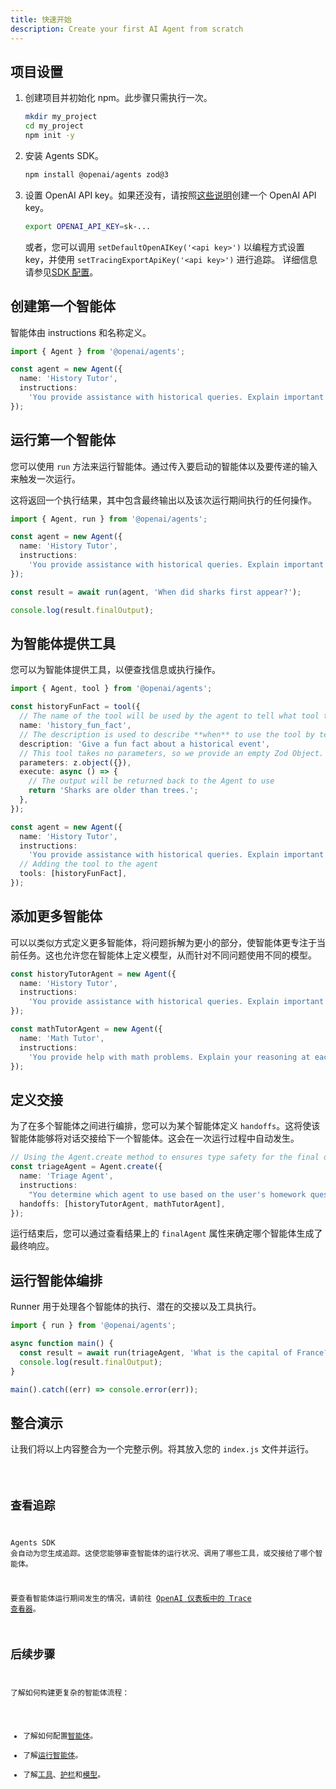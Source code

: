 ```yaml
---
title: 快速开始
description: Create your first AI Agent from scratch
---
```



## 项目设置

<Steps>

1. 创建项目并初始化 npm。此步骤只需执行一次。

   ```bash
   mkdir my_project
   cd my_project
   npm init -y
   ```

2. 安装 Agents SDK。

   ```bash
   npm install @openai/agents zod@3
   ```

3. 设置 OpenAI API key。如果还没有，请按照[这些说明](https://platform.openai.com/docs/quickstart#create-and-export-an-api-key)创建一个 OpenAI API key。

   ```bash
   export OPENAI_API_KEY=sk-...
   ```

   或者，您可以调用 `setDefaultOpenAIKey('<api key>')` 以编程方式设置 key，并使用 `setTracingExportApiKey('<api key>')` 进行追踪。
   详细信息请参见[SDK 配置](/openai-agents-js/zh/guides/config)。

</Steps>

## 创建第一个智能体

智能体由 instructions 和名称定义。

```typescript
import { Agent } from '@openai/agents';

const agent = new Agent({
  name: 'History Tutor',
  instructions:
    'You provide assistance with historical queries. Explain important events and context clearly.',
});
```

## 运行第一个智能体

您可以使用 `run` 方法来运行智能体。通过传入要启动的智能体以及要传递的输入来触发一次运行。

这将返回一个执行结果，其中包含最终输出以及该次运行期间执行的任何操作。

```typescript
import { Agent, run } from '@openai/agents';

const agent = new Agent({
  name: 'History Tutor',
  instructions:
    'You provide assistance with historical queries. Explain important events and context clearly.',
});

const result = await run(agent, 'When did sharks first appear?');

console.log(result.finalOutput);
```

## 为智能体提供工具

您可以为智能体提供工具，以便查找信息或执行操作。

```typescript
import { Agent, tool } from '@openai/agents';

const historyFunFact = tool({
  // The name of the tool will be used by the agent to tell what tool to use.
  name: 'history_fun_fact',
  // The description is used to describe **when** to use the tool by telling it **what** it does.
  description: 'Give a fun fact about a historical event',
  // This tool takes no parameters, so we provide an empty Zod Object.
  parameters: z.object({}),
  execute: async () => {
    // The output will be returned back to the Agent to use
    return 'Sharks are older than trees.';
  },
});

const agent = new Agent({
  name: 'History Tutor',
  instructions:
    'You provide assistance with historical queries. Explain important events and context clearly.',
  // Adding the tool to the agent
  tools: [historyFunFact],
});
```

## 添加更多智能体

可以以类似方式定义更多智能体，将问题拆解为更小的部分，使智能体更专注于当前任务。这也允许您在智能体上定义模型，从而针对不同问题使用不同的模型。

```typescript
const historyTutorAgent = new Agent({
  name: 'History Tutor',
  instructions:
    'You provide assistance with historical queries. Explain important events and context clearly.',
});

const mathTutorAgent = new Agent({
  name: 'Math Tutor',
  instructions:
    'You provide help with math problems. Explain your reasoning at each step and include examples',
});
```

## 定义交接

为了在多个智能体之间进行编排，您可以为某个智能体定义 `handoffs`。这将使该智能体能够将对话交接给下一个智能体。这会在一次运行过程中自动发生。

```typescript
// Using the Agent.create method to ensures type safety for the final output
const triageAgent = Agent.create({
  name: 'Triage Agent',
  instructions:
    "You determine which agent to use based on the user's homework question",
  handoffs: [historyTutorAgent, mathTutorAgent],
});
```

运行结束后，您可以通过查看结果上的 `finalAgent` 属性来确定哪个智能体生成了最终响应。

## 运行智能体编排

Runner 用于处理各个智能体的执行、潜在的交接以及工具执行。

```typescript
import { run } from '@openai/agents';

async function main() {
  const result = await run(triageAgent, 'What is the capital of France?');
  console.log(result.finalOutput);
}

main().catch((err) => console.error(err));
```

## 整合演示

让我们将以上内容整合为一个完整示例。将其放入您的 `index.js` 文件并运行。

<Code lang="typescript" code={quickstartExample} title="快速上手" />

## 查看追踪

Agents SDK 会自动为您生成追踪。这使您能够审查智能体的运行状况、调用了哪些工具，或交接给了哪个智能体。

要查看智能体运行期间发生的情况，请前往
[OpenAI 仪表板中的 Trace 查看器](https://platform.openai.com/traces)。

## 后续步骤

了解如何构建更复杂的智能体流程：

- 了解如何配置[智能体](/openai-agents-js/zh/guides/agents)。
- 了解[运行智能体](/openai-agents-js/zh/guides/running-agents)。
- 了解[工具](/openai-agents-js/zh/guides/tools)、[护栏](/openai-agents-js/zh/guides/guardrails)和[模型](/openai-agents-js/zh/guides/models)。
